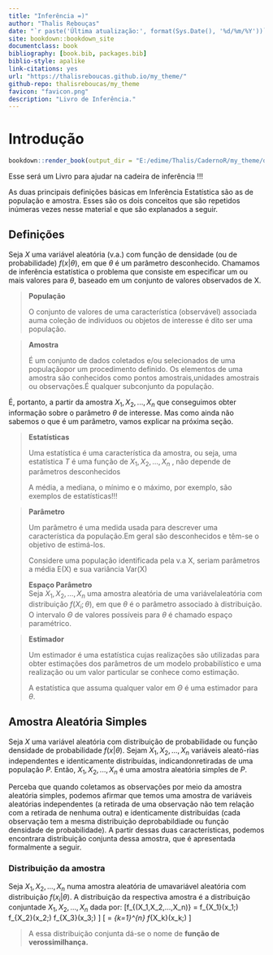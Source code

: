 --- 
title: "Inferência =)"
author: "Thalis Rebouças"
date: "`r paste('Última atualização:', format(Sys.Date(), '%d/%m/%Y'))`"
site: bookdown::bookdown_site
documentclass: book
bibliography: [book.bib, packages.bib]
biblio-style: apalike
link-citations: yes
url: "https://thalisreboucas.github.io/my_theme/"
github-repo: thalisreboucas/my_theme
favicon: "favicon.png"
description: "Livro de Inferência."
---

# Introdução {#intro}

```{r eval=FALSE, include=FALSE}


bookdown::render_book(output_dir = "E:/edime/Thalis/CadernoR/my_theme/docs")

```
  
Esse será um Livro para ajudar na cadeira de inferência !!!


As duas principais definições básicas em Inferência Estatística são as de população e amostra. Esses são os dois conceitos que são repetidos inúmeras vezes nesse material e que são explanados a seguir.

## Definições 

Seja _X_ uma variável aleatória (v.a.) com função de densidade (ou de
probabilidade) $f (x|\theta)$, em que $\theta$ é um parâmetro desconhecido. Chamamos
de inferência estatística o problema que consiste em especificar um ou
mais valores para $\theta$, baseado em um conjunto de valores observados de X.

>
>**População**
>
> O conjunto de valores de uma característica (observável) associada auma coleção de indivíduos ou objetos de interesse é dito ser uma população.
>

>
> **Amostra**
>
>É um conjunto de dados coletados e/ou selecionados de uma populaçãopor um procedimento definido. Os elementos de uma amostra são conhecidos como pontos amostrais,unidades amostrais ou observações.É qualquer subconjunto da população.
>

É, portanto, a partir da amostra $X_1,X_2,...,X_n$ que conseguimos obter informação sobre o parâmetro $\theta$ de interesse. Mas como ainda não sabemos o que é um parâmetro, vamos explicar na próxima seção.


>
> **Estatísticas**
>
> Uma estatística é uma característica da amostra, ou seja, uma estatística
_T_ é uma função de $X_1,X_2,...,X_n$ , não depende de parâmetros desconhecidos
>
> A média, a mediana, o mínimo e o máximo, por exemplo, são exemplos de estatísticas!!!
>


>
> **Parâmetro**
>
> Um parâmetro é uma medida usada para descrever uma característica da
população.Em geral são desconhecidos e têm-se o objetivo de estimá-los.
>
>Considere uma população identificada pela v.a X, seriam parâmetros a
média E(X) e sua variância Var(X)
>
> **Espaço Parâmetro**   
 >Seja $X_1,X_2,...,X_n$ uma amostra aleatória de uma variávelaleatória com distribuição $f(X_i;\theta)$, em que $\theta$ é o parâmetro associado à distribuição. O intervalo $\Theta$ de valores possíveis para $\theta$ é chamado espaço paramétrico.
>

>
> **Estimador**
>
>Um estimador é uma estatística cujas realizações são utilizadas para obter estimações dos parâmetros de um modelo probabilístico e uma realização ou um valor particular se conhece como estimação.
>
>A estatística que assuma qualquer valor em $\Theta$ é uma estimador para $\theta$.
>




## Amostra Aleatória Simples

Seja _X_ uma variável aleatória com distribuição de probabilidade ou função densidade de probabilidade $f (x|\theta)$. Sejam $X_1,X_2,...,X_n$ variáveis aleató-rias independentes e identicamente distribuídas, indicandonretiradas de uma população _P_.  Então, $X_1,X_2,...,X_n$ é uma amostra aleatória simples de _P_.

Perceba que quando coletamos as observações por meio da amostra aleatória simples, podemos afirmar que temos uma amostra de variáveis aleatórias independentes (a retirada de uma observação não tem relação com a retirada de nenhuma outra) e identicamente distribuídas (cada observação tem a mesma distribuição deprobabildiade ou função densidade de probabilidade). A partir dessas duas características, podemos encontrara distribuição conjunta dessa amostra, que é apresentada formalmente a seguir.

### Distribuição da amostra

Seja $X_1,X_2,...,X_n$ numa amostra aleatória de umavariável aleatória com distribuição $f (x_i|\theta)$. A distribuição da respectiva amostra é a distribuição conjuntade $X_1,X_2,...,X_n$ dada por:
\[f_{(X_1,X_2,...,X_n)} = f_{X_1}(x_1;\theta) f_{X_2}(x_2;\theta) \ldots f_{X_3}(x_3;\theta)
\]
\[ = \prod_{k=1}^{n} f_{X_k}(x_k;\theta) \]

> A essa distribuição conjunta dá-se o nome de **função de verossimilhança.**


